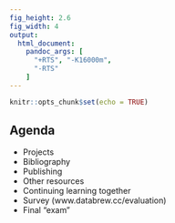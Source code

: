 ```yaml
---
fig_height: 2.6
fig_width: 4
output:
  html_document:
    pandoc_args: [
      "+RTS", "-K16000m",
      "-RTS"
    ]
---
```


```r
knitr::opts_chunk$set(echo = TRUE)
```


## Agenda

- Projects
- Bibliography
- Publishing
- Other resources
- Continuing learning together
- Survey (www.databrew.cc/evaluation)
- Final "exam"
